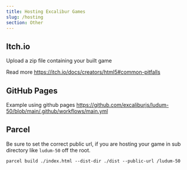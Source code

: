 ```yaml
---
title: Hosting Excalibur Games
slug: /hosting
section: Other
---
```


## Itch.io

Upload a zip file containing your built game

Read more https://itch.io/docs/creators/html5#common-pitfalls

## GitHub Pages

Example using github pages https://github.com/excaliburjs/ludum-50/blob/main/.github/workflows/main.yml

## Parcel

Be sure to set the correct public url, if you are hosting your game in sub directory like `ludum-50` off the root.

`parcel build ./index.html --dist-dir ./dist --public-url /ludum-50`
